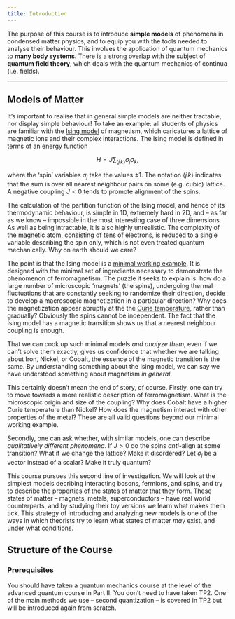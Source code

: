 ```yaml
---
title: Introduction
---
```


The purpose of this course is to introduce <strong>simple models </strong> of phenomena in condensed matter physics, and to equip you with the tools needed to analyse their behaviour. This involves the application of quantum mechanics to <strong>many body systems</strong>. There is a strong overlap with the subject of  <strong>quantum field theory</strong>, which deals with the quantum mechanics of continua (i.e. fields).

---

## Models of Matter

It's important to realise that in general simple models are neither tractable, nor display simple behaviour! To take an example: all students of physics are familiar with the [Ising model](https://en.wikipedia.org/wiki/Ising_model) of magnetism, which caricatures a lattice of magnetic ions and their complex interactions. The Ising model is defined in terms of an energy function

$$
H = J\sum_{\langle j\,k\rangle} \sigma_j \sigma_k,
\label{spin_ising}
$$

where the 'spin' variables $\sigma_j$ take the values $\pm 1$. The notation ${\langle j\,k\rangle}$ indicates that the sum is over all nearest neighbour pairs on some (e.g. cubic) lattice. A negative coupling $J<0$ tends to promote alignment of the spins.

The calculation of the partition function of the Ising model, and hence of its thermodynamic behaviour, is simple in 1D, extremely hard in 2D, and -- as far as we know -- impossible in the most interesting case of three dimensions. As well as being intractable, it is also highly unrealistic. The complexity of the magnetic atom, consisting of tens of electrons, is reduced to a single variable describing the spin only, which is not even treated quantum mechanically.  Why on earth should we care?

The point is that the Ising model is a [minimal working example](https://en.wikipedia.org/wiki/Minimal_Working_Example). It is designed with the minimal set of ingredients necessary to demonstrate the phenomenon of ferromagnetism. The puzzle it seeks to explain is: how do a large number of microscopic 'magnets' (the spins), undergoing thermal fluctuations that are constantly seeking to randomize their direction, decide to develop a macroscopic magnetization in a particular direction?  Why does the magnetization appear abruptly at the the [Curie temperature](https://en.wikipedia.org/wiki/Curie_temperature), rather than gradually? Obviously the spins cannot be independent. The fact that the Ising model has a magnetic transition shows us that a nearest neighbour coupling is enough.

That we can cook up such minimal models _and analyze them_, even if we can't solve them exactly, gives us confidence that whether we are talking about Iron, Nickel, or Cobalt, the essence of the magnetic transition is the same. By understanding something about the Ising model, we can say we have understood something about magnetism _in general_.

This certainly doesn't mean the end of story, of course. Firstly, one can try to move towards a more realistic description of ferromagnetism. What is the microscopic origin and size of the coupling? Why does Cobalt have a higher Curie temperature than Nickel? How does the magnetism interact with other properties of the metal? These are all valid questions beyond our minimal working example.

Secondly, one can ask whether, with similar models, one can describe _qualitatively different phenomena_. If $J>0$ do the spins _anti_-align at some transition? What if we change the lattice? Make it disordered? Let $\sigma_j$ be a vector instead of a scalar? Make it truly quantum?

This course pursues this second line of investigation. We will look at the simplest models decribing interacting bosons, fermions, and spins, and try to describe the properties of the states of matter that they form. These states of matter -- magnets, metals, superconductors -- have real world counterparts, and by studying their toy versions we learn what makes them tick. This strategy of introducing and analyzing new models is one of the ways in which theorists try to learn what states of matter _may_ exist, and under what conditions.

## Structure of the Course

### Prerequisites

You should have taken a quantum mechanics course at the level of the advanced quantum course in Part II. You don't need to have taken TP2. One of the main methods we use -- second quantization -- is covered in TP2 but will be introduced again from scratch.
